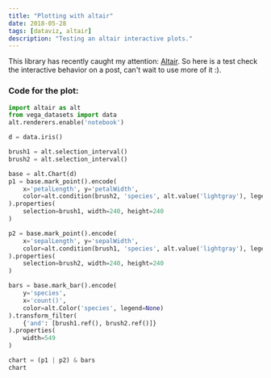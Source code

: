 ```yaml
---
title: "Plotting with altair"
date: 2018-05-28
tags: [dataviz, altair]
description: "Testing an altair interactive plots."
---
```



This library has recently caught my attention: [Altair](https://altair-viz.github.io). So here is a test check the interactive behavior on a post, can't wait to use more of it :).

<AltairPlot data={data} id='vis' />


### Code for the plot:

```python
import altair as alt
from vega_datasets import data
alt.renderers.enable('notebook')

d = data.iris()

brush1 = alt.selection_interval()
brush2 = alt.selection_interval()

base = alt.Chart(d)
p1 = base.mark_point().encode(
    x='petalLength', y='petalWidth',
    color=alt.condition(brush2, 'species', alt.value('lightgray'), legend=None)
).properties(
    selection=brush1, width=240, height=240
)

p2 = base.mark_point().encode(
    x='sepalLength', y='sepalWidth',
    color=alt.condition(brush1, 'species', alt.value('lightgray'), legend=None)
).properties(
    selection=brush2, width=240, height=240
)

bars = base.mark_bar().encode(
    y='species',
    x='count()',
    color=alt.Color('species', legend=None)
).transform_filter(
    {'and': [brush1.ref(), brush2.ref()]}
).properties(
    width=549
)

chart = (p1 | p2) & bars
chart
```
